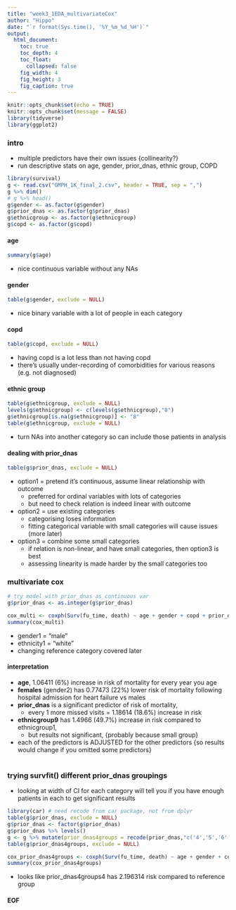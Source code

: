 ```yaml
---
title: "week3_1EDA_multivariateCox"
author: "Hippo"
date: "`r format(Sys.time(), '%Y_%m_%d_%H')`"
output: 
  html_document:
    toc: true
    toc_depth: 4
    toc_float:
      collapsed: false
    fig_width: 4
    fig_height: 3
    fig_caption: true
---
```


```r
knitr::opts_chunk$set(echo = TRUE)
knitr::opts_chunk$set(message = FALSE)
library(tidyverse)
library(ggplot2)
```

### intro
- multiple predictors have their own issues {collinearity?}
- run descriptive stats on age, gender, prior_dnas, ethnic group, COPD

```r
library(survival)
g <- read.csv("GMPH_1K_final_2.csv", header = TRUE, sep = ",")
g %>% dim()
# g %>% head()
g$gender <- as.factor(g$gender)
g$prior_dnas <- as.factor(g$prior_dnas)
g$ethnicgroup <- as.factor(g$ethnicgroup)
g$copd <- as.factor(g$copd)
```
#### age
```r
summary(g$age)
```

- nice continuous variable without any NAs

#### gender
```r
table(g$gender, exclude = NULL)
```

- nice binary variable with a lot of people in each category

#### copd
```r
table(g$copd, exclude = NULL)
```

- having copd is a lot less than not having copd
- there's usually under-recording of comorbidities for various reasons (e.g. not diagnosed)

#### ethnic group
```r
table(g$ethnicgroup, exclude = NULL)
levels(g$ethnicgroup) <- c(levels(g$ethnicgroup),"8")
g$ethnicgroup[is.na(g$ethnicgroup)] <- "8"
table(g$ethnicgroup, exclude = NULL)
```

- turn NAs into another category so can include those patients in analysis

#### dealing with prior_dnas
```r
table(g$prior_dnas, exclude = NULL)
```

- option1 = pretend it's continuous, assume linear relationship with outcome
    - preferred for ordinal variables with lots of categories
    - but need to check relation is indeed linear with outcome
- option2 = use existing categories
    - categorising loses information
    - fitting categorical variable with small categories will cause issues (more later)
- option3 = combine some small categories
    - if relation is non-linear, and have small categories, then option3 is best
    - assessing linearity is made harder by the small categories too

### multivariate cox
```r
# try model with prior_dnas as continuous var
g$prior_dnas <- as.integer(g$prior_dnas)

cox_multi <- coxph(Surv(fu_time, death) ~ age + gender + copd + prior_dnas + ethnicgroup, data = g)
summary(cox_multi)
```

- gender1 = "male"
- ethnicity1 = "white"
- changing reference category covered later

#### interpretation
- **age**, 1.06411 (6%) increase in risk of mortality for every year you age
- **females** (gender2) has 0.77473 (22%) lower risk of mortality following hospital admission for heart failure vs males
- **prior_dnas** is a significant predictor of risk of mortality,
    - every 1 more missed visits = 1.18614 (18.6%) increase in risk
- **ethnicgroup9** has 1.4966 (49.7%) increase in risk compared to ethnicgroup1,
    - but results not significant, {probably because small group}
- each of the predictors is ADJUSTED for the other predictors {so results would change if you omitted some predictors}
<br><br>

### trying survfit() different prior_dnas groupings
- looking at width of CI for each category will tell you if you have enough patients in each to get significant results
```r
library(car) # need recode from car package, not from dplyr
table(g$prior_dnas, exclude = NULL)
g$prior_dnas <- factor(g$prior_dnas)
g$prior_dnas %>% levels()
g <- g %>% mutate(prior_dnas4groups = recode(prior_dnas,"c('4','5','6','7','8','9','10')='4'"))
table(g$prior_dnas4groups, exclude = NULL)

cox_prior_dnas4groups <- coxph(Surv(fu_time, death) ~ age + gender + copd + prior_dnas4groups + ethnicgroup, data = g)
summary(cox_prior_dnas4groups)
```

- looks like prior_dnas4groups4 has 2.196314 risk compared to reference group


#### EOF